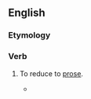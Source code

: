 ==English==

===Etymology===
{{prefix|be|prose|lang=en}}

===Verb===
{{en-verb|bepros}}

# {{lb|en|transitive|rare}} To reduce to [[prose]].
#* {{quote-book|lang=en|title=Verbal Criticism|author=David Mallet|year=1733|passage=Such was his doom impos'd by Heaven's decree, / With ears that hear not, eyes that shall not see, / The low to raise, to level the Sublime, / To blast all Beauty, and '''beprose''' all Rhyme.}}
